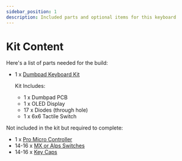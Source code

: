 ```yaml
---
sidebar_position: 1
description: Included parts and optional items for this keyboard
---
```


# Kit Content

Here's a list of parts needed for the build:

* 1 x [Dumbpad Keyboard Kit](https://keebd.com/products/dumbpad-macropad-keyboard-kit)

  Kit Includes:
  * 1 x Dumbpad PCB
  * 1 x OLED Display
  * 17 x Diodes (through hole)
  * 1 x 6x6 Tactile Switch

Not included in the kit but required to complete:
* 1 x [Pro Micro Controller](https://keebd.com/collections/controllers)
* 14-16 x [MX or Alps Switches](https://keebd.com/collections/switches)
* 14-16 x [Key Caps](https://keebd.com/collections/caps)